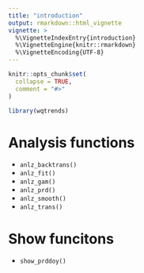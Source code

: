 ```yaml
---
title: "introduction"
output: rmarkdown::html_vignette
vignette: >
  %\VignetteIndexEntry{introduction}
  %\VignetteEngine{knitr::rmarkdown}
  %\VignetteEncoding{UTF-8}
---
```


```r
knitr::opts_chunk$set(
  collapse = TRUE,
  comment = "#>"
)
```

```r
library(wqtrends)
```

# Analysis functions

* `anlz_backtrans()`
* `anlz_fit()`
* `anlz_gam()`
* `anlz_prd()`
* `anlz_smooth()`
* `anlz_trans()`

# Show funcitons

* `show_prddoy()`
